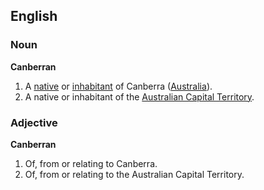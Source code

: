 ==English==
===Noun===
'''Canberran'''
#A [[native]] or [[inhabitant]] of Canberra ([[Australia]]).
#A native or inhabitant of the [[Australian Capital Territory]].

===Adjective===
'''Canberran'''
#Of, from or relating to Canberra.
#Of, from or relating to the Australian Capital Territory.